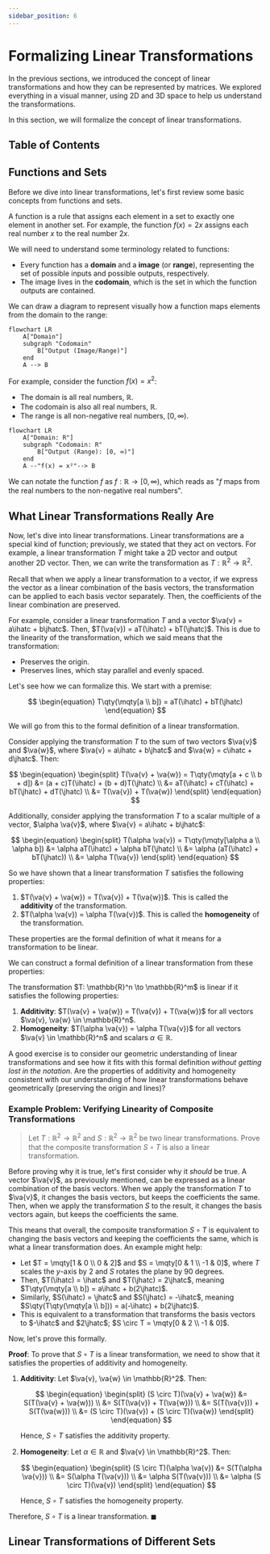 ```yaml
---
sidebar_position: 6
---
```



# Formalizing Linear Transformations

In the previous sections, we introduced the concept of linear transformations and how they can be represented by matrices.
We explored everything in a visual manner, using 2D and 3D space to help us understand the transformations.

In this section, we will formalize the concept of linear transformations.

## Table of Contents

<TOCInline toc={toc} />

## Functions and Sets

Before we dive into linear transformations, let's first review some basic concepts from functions and sets.

A function is a rule that assigns each element in a set to exactly one element in another set.
For example, the function $f(x) = 2x$ assigns each real number $x$ to the real number $2x$.

We will need to understand some terminology related to functions:

- Every function has a **domain** and a **image** (or **range**), representing the set of possible inputs and possible outputs, respectively.
- The image lives in the **codomain**, which is the set in which the function outputs are contained.

We can draw a diagram to represent visually how a function maps elements from the domain to the range:

```mermaid
flowchart LR
    A["Domain"]
    subgraph "Codomain"
        B["Output (Image/Range)"]
    end
    A --> B
```

For example, consider the function $f(x) = x^2$:

- The domain is all real numbers, $\mathbb{R}$.
- The codomain is also all real numbers, $\mathbb{R}$.
- The range is all non-negative real numbers, $[0, \infty)$.

```mermaid
flowchart LR
    A["Domain: R"]
    subgraph "Codomain: R"
        B["Output (Range): [0, ∞)"]
    end
    A --"f(x) = x²"--> B
```

We can notate the function $f$ as $f: \mathbb{R} \to [0, \infty)$, which reads as "$f$ maps from the real numbers to the non-negative real numbers".

## What Linear Transformations Really Are

Now, let's dive into linear transformations.
Linear transformations are a special kind of function; previously, we stated that they act on vectors.
For example, a linear transformation $T$ might take a 2D vector and output another 2D vector.
Then, we can write the transformation as $T: \mathbb{R}^2 \to \mathbb{R}^2$.

Recall that when we apply a linear transformation to a vector, if we express the vector as a linear combination of the basis vectors, the transformation can be applied to each basis vector separately.
Then, the coefficients of the linear combination are preserved.

For example, consider a linear transformation $T$ and a vector $\va{v} = a\ihatc + b\jhatc$.
Then, $T(\va{v}) = aT(\ihatc) + bT(\jhatc)$.
This is due to the linearity of the transformation, which we said means that the transformation:

- Preserves the origin.
- Preserves lines, which stay parallel and evenly spaced.

Let's see how we can formalize this. We start with a premise:

$$
\begin{equation}
T\qty(\mqty[a \\ b]) = aT(\ihatc) + bT(\jhatc)
\end{equation}
$$

We will go from this to the formal definition of a linear transformation.

Consider applying the transformation $T$ to the sum of two vectors $\va{v}$ and $\va{w}$, where $\va{v} = a\ihatc + b\jhatc$ and $\va{w} = c\ihatc + d\jhatc$.
Then:

$$
\begin{equation}
\begin{split}
T(\va{v} + \va{w}) = T\qty(\mqty[a + c \\ b + d]) &= (a + c)T(\ihatc) + (b + d)T(\jhatc) \\
&= aT(\ihatc) + cT(\ihatc) + bT(\jhatc) + dT(\jhatc) \\
&= T(\va{v}) + T(\va{w})
\end{split}
\end{equation}
$$

Additionally, consider applying the transformation $T$ to a scalar multiple of a vector, $\alpha \va{v}$, where $\va{v} = a\ihatc + b\jhatc$:

$$
\begin{equation}
\begin{split}
T(\alpha \va{v}) = T\qty(\mqty[\alpha a \\ \alpha b]) &= \alpha aT(\ihatc) + \alpha bT(\jhatc) \\
&= \alpha (aT(\ihatc) + bT(\jhatc)) \\
&= \alpha T(\va{v})
\end{split}
\end{equation}
$$

So we have shown that a linear transformation $T$ satisfies the following properties:

1. $T(\va{v} + \va{w}) = T(\va{v}) + T(\va{w})$. This is called the **additivity** of the transformation.
2. $T(\alpha \va{v}) = \alpha T(\va{v})$. This is called the **homogeneity** of the transformation.

These properties are the formal definition of what it means for a transformation to be linear.

We can construct a formal definition of a linear transformation from these properties:

<Boxed>
The transformation $T: \mathbb{R}^n \to \mathbb{R}^m$ is linear if it satisfies the following properties:

1. **Additivity**: $T(\va{v} + \va{w}) = T(\va{v}) + T(\va{w})$ for all vectors $\va{v}, \va{w} \in \mathbb{R}^n$.
2. **Homogeneity**: $T(\alpha \va{v}) = \alpha T(\va{v})$ for all vectors $\va{v} \in \mathbb{R}^n$ and scalars $\alpha \in \mathbb{R}$.
</Boxed>

A good exercise is to consider our geometric understanding of linear transformations and see how it fits with this formal definition *without getting lost in the notation*.
Are the properties of additivity and homogeneity consistent with our understanding of how linear transformations behave geometrically (preserving the origin and lines)?

### Example Problem: Verifying Linearity of Composite Transformations

> Let $T: \mathbb{R}^2 \to \mathbb{R}^2$ and $S: \mathbb{R}^2 \to \mathbb{R}^2$ be two linear transformations.
> Prove that the composite transformation $S \circ T$ is also a linear transformation.

Before proving why it is true, let's first consider why it *should* be true.
A vector $\va{v}$, as previously mentioned, can be expressed as a linear combination of the basis vectors.
When we apply the transformation $T$ to $\va{v}$, it changes the basis vectors, but keeps the coefficients the same.
Then, when we apply the transformation $S$ to the result, it changes the basis vectors again, but keeps the coefficients the same.

This means that overall, the composite transformation $S \circ T$ is equivalent to changing the basis vectors and keeping the coefficients the same, which is what a linear transformation does.
An example might help:

- Let $T = \mqty[1 & 0 \\ 0 & 2]$ and $S = \mqty[0 & 1 \\ -1 & 0]$, where $T$ scales the $y$-axis by 2 and $S$ rotates the plane by 90 degrees.
- Then, $T(\ihatc) = \ihatc$ and $T(\jhatc) = 2\jhatc$, meaning $T\qty(\mqty[a \\ b]) = a\ihatc + b(2\jhatc)$.
- Similarly, $S(\ihatc) = \jhatc$ and $S(\jhatc) = -\ihatc$, meaning $S\qty(T\qty(\mqty[a \\ b])) = a(-\ihatc) + b(2\jhatc)$.
- This is equivalent to a transformation that transforms the basis vectors to $-\ihatc$ and $2\jhatc$; $S \circ T = \mqty[0 & 2 \\ -1 & 0]$.

Now, let's prove this formally.

**Proof**: To prove that $S \circ T$ is a linear transformation, we need to show that it satisfies the properties of additivity and homogeneity.

1. **Additivity**: Let $\va{v}, \va{w} \in \mathbb{R}^2$. Then:

    $$
    \begin{equation}
    \begin{split}
    (S \circ T)(\va{v} + \va{w}) &= S(T(\va{v} + \va{w})) \\
    &= S(T(\va{v}) + T(\va{w})) \\
    &= S(T(\va{v})) + S(T(\va{w})) \\
    &= (S \circ T)(\va{v}) + (S \circ T)(\va{w})
    \end{split}
    \end{equation}
    $$

    Hence, $S \circ T$ satisfies the additivity property.

2. **Homogeneity**: Let $\alpha \in \mathbb{R}$ and $\va{v} \in \mathbb{R}^2$. Then:

    $$
    \begin{equation}
    \begin{split}
    (S \circ T)(\alpha \va{v}) &= S(T(\alpha \va{v})) \\
    &= S(\alpha T(\va{v})) \\
    &= \alpha S(T(\va{v})) \\
    &= \alpha (S \circ T)(\va{v})
    \end{split}
    \end{equation}
    $$

    Hence, $S \circ T$ satisfies the homogeneity property.

Therefore, $S \circ T$ is a linear transformation. $\blacksquare$

## Linear Transformations of Different Sets
